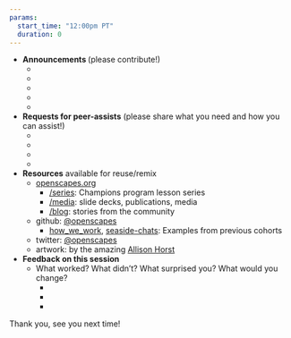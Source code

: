 ```yaml
---
params:
  start_time: "12:00pm PT"
  duration: 0
---
```


- **Announcements **(please contribute!)
  -  ‎
    - 
    -  
    -  
    -  

- **Requests for peer-assists** (please share what you need and how you can assist!)
  -  ‎
    -  
    -  
    - 

- **Resources** available for reuse/remix
    - [openscapes.org](https://openscapes.org)
        - [/series](https://openscapes.github.io/series): Champions program lesson series
        - [/media](https://openscapes.org/media): slide decks, publications, media
        - [/blog](https://openscapes.org/blog): stories from the community
    - github: [@openscapes](https://github.com/openscapes)
        - [how_we_work](https://github.com/Openscapes/how_we_work), [seaside-chats](https://github.com/Openscapes/seaside-chats): Examples from previous cohorts
    - twitter: [@openscapes](https://twitter.com/openscapes)
    - artwork: by the amazing [Allison Horst](https://twitter.com/allison_horst)

- **Feedback on this session**
  - What worked? What didn’t? What surprised you? What would you change? 
    -  ‎
    -  
    -  

Thank you, see you next time!
